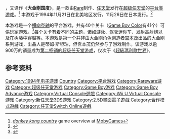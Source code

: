 {{NoteTA
| G1=Games
}}
{{Infobox VG
| title       = 超级大金刚<br />大金刚国度
| original    = 
| japanese    = スーパードンキーコング
| english     = Donkey Kong Country
| image       = 
| caption     = 
| official    = 
| common      = 
| genre       = [[平台游戏|平台]]
| platforms   = [[超級任天堂|超級任天堂]]<br />[[Game_Boy_Color|Game Boy Color]]<br />[[Game_Boy_Advance|Game Boy Advance]]<br />[[Virtual_Console|Virtual Console]]
| developer   = [[Rare|Rare]]
| publisher   = [[任天堂|任天堂]]
| director    = 蒂姆·斯坦珀<ref name=credits>{{cite web|url=http://www.mobygames.com/game/snes/donkey-kong-country/credits|title=Donkey Kong Country (1994) SNES credits|publisher=MobyGames|accessdate=2 July 2016}}</ref><br/>克里斯·斯坦珀<ref name=credits />
| producer    = 
| designer    = {{link-en|格雷格·梅尔斯|Gregg Mayles}}<ref name=credits />
| writer      = 格雷格·梅尔斯<br/>{{link-en|丹尼尔·奥森|Daniel Owsen}}<ref name=credits />
| programmer  = 克里斯·萨瑟兰<ref name=credits />
| composer    = {{link-en|大卫·怀斯 (作曲家)|David Wise (composer)|大卫·怀斯}}<ref name=credits /><br/>{{link-en|伊夫琳·费舍尔|Eveline Fischer}}<ref name=credits /><br/>{{link-en|罗宾·宾兰|Robin Beanland}}<ref name=credits />
| artist      = 史蒂夫·梅尔斯<ref name=credits /><br/>凯文·贝利斯<ref name=credits /><br/>马克·史蒂文森<ref name=credits /><br/>阿德里安·史密斯<ref name=credits />
| series      = [[大金剛系列|大金剛系列]]
| engine      = 
| modes       = [[单人电子游戏|单人]]、[[多人电子游戏|多人]]
| released    = '''超級任天堂'''{{vgr|UK|1994-11-18|NA|1994-11-21|EU|1994-11-24|JP|1994-11-26}}'''Game Boy Color'''{{vgr|EU|2000-11-17|NA|2000-11-20|JP|2001-1-21}}'''Game Boy Advance'''{{vgr|EU|2003-6-6|NA|2003-6-9|AU|2003-6-20|JP|2003-12-12}}'''Virtual Console (Wii)'''{{vgr| AU|2006-12-7|EU|2006-12-8|JP|2006-12-12|NA|2007-2-19|KR|2008-5-26}}'''Virtual Console (Wii U)'''{{vgr| EU|2014-10-16|AU|2014-10-17|JP|2014-11-26|NA|2015-2-26}}'''Virtual Console (New 3DS)'''{{vgr|JP|2016-3-4|NA|2016-3-24 |EU|2016-3-24|AU|2016-3-25}}<u>Nintendo Switch Online</u><br />{{vgrelease new|WW|2020年7月15日}}
}}

{{vgname|超级大金刚|ja=スーパードンキーコング|en=Donkey Kong Country}}，又译作《'''大金刚国度'''》，是一款由[[Rare|Rare]]制作、[[任天堂|任天堂]]发行在[[超级任天堂|超级任天堂]]的[[平台类游戏|平台类游戏]]。<ref name="mobygames">[http://www.mobygames.com/game/donkey-kong-country ''donkey kong country''] game overview at [[MobyGames|MobyGames]]</ref> 本游戏于1994年11月21日在北美地区发行，11月26日在日本发行。<ref name="gamefaqs">{{cite web | url = http://www.gamefaqs.com/snes/588282-donkey-kong-country/data| title = Release information | publisher = [[GameFAQs|GameFAQs]]| date = | accessdate = 2015-10-07}}</ref>

本游戏是一个[[横向卷轴游戏|横向卷轴]]的平台游戏，共有40个关卡（[[Game_Boy_Color|Game Boy Color]]有41个）可供玩家游戏。<ref name="Manual4-7">{{Cite journal |title=Donkey Kong Country Instruction Booklet |publisher=Nintendo |year=1994 |id=SNS-8X-USA |pages=4–7 |postscript=<!--None-->}}</ref>每个关卡有着不同的主题，诸如游泳、驾驶迷你车、发射高射炮以及在树藤中穿越等。本游戏是第一个并非由大金刚角色创造者[[宫本茂|宫本茂]]出品的大金刚系列游戏，出品人是蒂姆·斯坦珀，但宫本茂仍然参与了游戏制作。该游戏以逾900万的销量成为[[最畅销的超级任天堂游戏列表|第二畅销的超级任天堂游戏]]，仅次于《[[超級瑪利歐世界|超級瑪利歐世界]]》。

== 参考资料 ==
{{Reflist}}

{{大金刚系列}}
{{Rare |state=collapsed}}

{{DEFAULTSORT:Donkey Kong Country}}
[[Category:1994年电子游戏|Category:1994年电子游戏]]
[[Category:森喜刚系列电子游戏|Country]]
[[Category:平台游戏|Category:平台游戏]]
[[Category:Rareware游戏|Category:Rareware游戏]]
[[Category:超级任天堂游戏|Category:超级任天堂游戏]]
[[Category:Game_Boy游戏|Category:Game Boy游戏]]
[[Category:Game_Boy_Advance游戏|Category:Game Boy Advance游戏]]
[[Category:Virtual_Console遊戲|Category:Virtual Console遊戲]]
[[Category:Wii_U_Virtual_Console游戏|Category:Wii U Virtual Console游戏]]
[[Category:新任天堂3DS游戏|Category:新任天堂3DS游戏]]
[[Category:2.5D畫面電子遊戲|Category:2.5D畫面電子遊戲]]
[[Category:合作模式遊戲|Category:合作模式遊戲]]
[[Category:任天堂Switch_Online遊戲|Category:任天堂Switch Online遊戲]]
